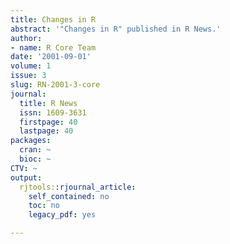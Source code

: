 ```yaml
---
title: Changes in R
abstract: '"Changes in R" published in R News.'
author:
- name: R Core Team
date: '2001-09-01'
volume: 1
issue: 3
slug: RN-2001-3-core
journal:
  title: R News
  issn: 1609-3631
  firstpage: 40
  lastpage: 40
packages:
  cran: ~
  bioc: ~
CTV: ~
output:
  rjtools::rjournal_article:
    self_contained: no
    toc: no
    legacy_pdf: yes

---
```

